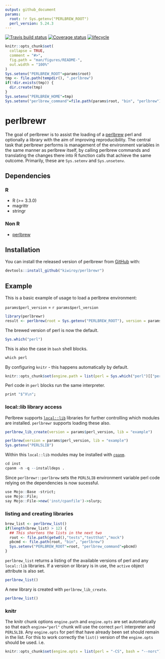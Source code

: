 ```yaml
---
output: github_document
params:
  root: !r Sys.getenv("PERLBREW_ROOT")
  perl_version: 5.24.3
---
```

[![Travis build status](https://travis-ci.org/kiwiroy/perlbrewr.svg?branch=master)](https://travis-ci.org/kiwiroy/perlbrewr)
[![Coverage status](https://coveralls.io/repos/github/kiwiroy/perlbrewr/badge.svg)](https://coveralls.io/r/kiwiroy/perlbrewr?branch=master)
[![lifecycle](https://img.shields.io/badge/lifecycle-experimental-orange.svg)](https://www.tidyverse.org/lifecycle/#experimental)

<!-- README.md is generated from README.Rmd. Please edit that file -->
<!--   home: !r Sys.getenv("PERLBREW_HOME") -->

```r
knitr::opts_chunk$set(
  collapse = TRUE,
  comment = "#>",
  fig.path = "man/figures/README-",
  out.width = "100%"
)
Sys.setenv("PERLBREW_ROOT"=params$root)
tmp <- file.path(tempdir(), ".perlbrew")
if(!dir.exists(tmp)) {
  dir.create(tmp)
}
Sys.setenv("PERLBREW_HOME"=tmp)
Sys.setenv("perlbrew_command"=file.path(params$root, "bin", "perlbrew"))
```
# perlbrewr

The goal of perlbrewr is to assist the loading of a [perlbrew](https://perlbrew.pl)
perl and optionally a library with the aim of improving reproducibility. The
central task that perlbrewr performs is management of the environment variables
in the same manner as perlbrew itself, by calling perlbrew commands and
translating the changes there into R function calls that achieve the same
outcome. Primarily, these are `Sys.setenv` and `Sys.unsetenv`.

## Dependencies

### R

* R (>= 3.3.0)
* magrittr
* stringr

### Non R

* [perlbrew](https://perlbrew.pl)

## Installation

You can install the released version of perlbrewr from [GitHub](https://github.com/kiwiroy/perlbrewr) with:

``` r
devtools::install_github("kiwiroy/perlbrewr")
```

## Example

This is a basic example of usage to load a perlbrew environment:

`params$perl_version` = ``r params$perl_version``

```r
library(perlbrewr)
result <- perlbrew(root = Sys.getenv("PERLBREW_ROOT"), version = params$perl_version)
```

The brewed version of perl is now the default.
```r
Sys.which("perl")
```

This is also the case in `bash` shell blocks.
```r
which perl
```

By configuring `knitr` - this happens automatically by default.
```r
knitr::opts_chunk$set(engine.path = list(perl = Sys.which("perl")[["perl"]]))
```

Perl code in `perl` blocks run the same interpreter.
```r
print "$^X\n";
```

### local::lib library access

Perlbrew supports [`local::lib`](https://metacpan.org/pod/local::lib) libraries for further controlling which modules are installed. `perlbrewr` supports loading these also.

```r
perlbrew_lib_create(version = params$perl_version, lib = "example")
```

```r
perlbrew(version = params$perl_version, lib = "example")
Sys.getenv("PERL5LIB")
```

Within this `local::lib` modules may be installed with [`cpanm`](https://metacpan.org/pod/App::cpanminus).
```r
cd inst
cpanm -n -q --installdeps .
```


Since `perlbrewr::perlbrew` sets the `PERL5LIB` environment variable perl code
relying on the dependencies is now sucessful.
```r
use Mojo::Base -strict;
use Mojo::File;
say Mojo::File->new('inst/cpanfile')->slurp;
```

### listing and creating libraries

```r
brew_list <- perlbrew_list()
if(length(brew_list) > 12) {
  ## This shortens the lists in the next two
  root <- file.path(getwd(),"tests","testthat","mock")
  pbcmd <- file.path(root, "bin", "perlbrew")
  Sys.setenv("PERLBREW_ROOT"=root, "perlbrew_command"=pbcmd)
}
```

`perlbrew_list` returns a listing of the available versions of perl and any `local::lib` libraries. If a version or library is in use, the `active` object attribute is also set.

```r
perlbrew_list()
```

A new library is created with `perlbrew_lib_create`.

```r
perlbrew_list()
```

### knitr

The knitr chunk options `engine.path` and `engine.opts` are set automatically so that each `engine="perl"` chunk will use the correct `perl` interpreter and `PERL5LIB`. Any `engine.opts` for perl that have already been set should remain in the list. For this to work correctly the `list()` version of the `engine.opts` should be used. i.e.

```r
knitr::opts_chunk$set(engine.opts = list(perl = "-CS", bash = "--norc"))
```
